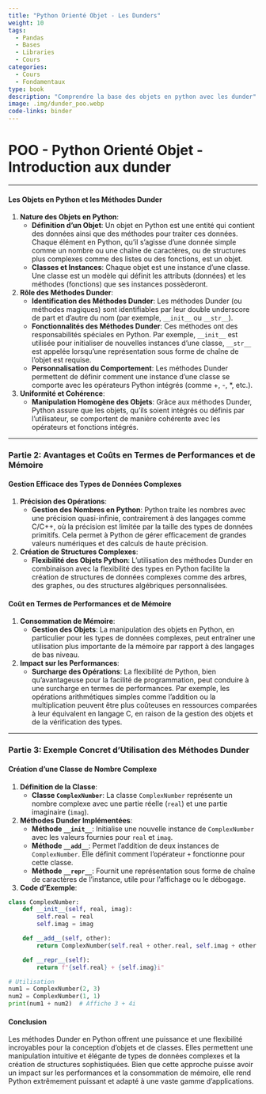 ```yaml
---
title: "Python Orienté Objet - Les Dunders"
weight: 10
tags:
  - Pandas
  - Bases
  - Libraries
  - Cours
categories:
  - Cours
  - Fondamentaux
type: book
description: "Comprendre la base des objets en python avec les dunder"
image: .img/dunder_poo.webp
code-links: binder
---
```


# POO - Python Orienté Objet - Introduction aux dunder

---

#### Les Objets en Python et les Méthodes Dunder

1. **Nature des Objets en Python**:
    - **Définition d'un Objet**: Un objet en Python est une entité qui contient des données ainsi que des méthodes pour traiter ces données. Chaque élément en Python, qu'il s'agisse d'une donnée simple comme un nombre ou une chaîne de caractères, ou de structures plus complexes comme des listes ou des fonctions, est un objet.
    - **Classes et Instances**: Chaque objet est une instance d'une classe. Une classe est un modèle qui définit les attributs (données) et les méthodes (fonctions) que ses instances possèderont.

2. **Rôle des Méthodes Dunder**:
    - **Identification des Méthodes Dunder**: Les méthodes Dunder (ou méthodes magiques) sont identifiables par leur double underscore de part et d'autre du nom (par exemple, `__init__` ou `__str__`). 
    - **Fonctionnalités des Méthodes Dunder**: Ces méthodes ont des responsabilités spéciales en Python. Par exemple, `__init__` est utilisée pour initialiser de nouvelles instances d'une classe, `__str__` est appelée lorsqu'une représentation sous forme de chaîne de l'objet est requise.
    - **Personnalisation du Comportement**: Les méthodes Dunder permettent de définir comment une instance d'une classe se comporte avec les opérateurs Python intégrés (comme +, -, *, etc.).

3. **Uniformité et Cohérence**:
    - **Manipulation Homogène des Objets**: Grâce aux méthodes Dunder, Python assure que les objets, qu'ils soient intégrés ou définis par l'utilisateur, se comportent de manière cohérente avec les opérateurs et fonctions intégrés.

---

### Partie 2: Avantages et Coûts en Termes de Performances et de Mémoire

#### Gestion Efficace des Types de Données Complexes

1. **Précision des Opérations**:
    - **Gestion des Nombres en Python**: Python traite les nombres avec une précision quasi-infinie, contrairement à des langages comme C/C++, où la précision est limitée par la taille des types de données primitifs. Cela permet à Python de gérer efficacement de grandes valeurs numériques et des calculs de haute précision.

2. **Création de Structures Complexes**:
    - **Flexibilité des Objets Python**: L'utilisation des méthodes Dunder en combinaison avec la flexibilité des types en Python facilite la création de structures de données complexes comme des arbres, des graphes, ou des structures algébriques personnalisées.

#### Coût en Termes de Performances et de Mémoire

1. **Consommation de Mémoire**:
    - **Gestion des Objets**: La manipulation des objets en Python, en particulier pour les types de données complexes, peut entraîner une utilisation plus importante de la mémoire par rapport à des langages de bas niveau.

2. **Impact sur les Performances**:
    - **Surcharge des Opérations**: La flexibilité de Python, bien qu'avantageuse pour la facilité de programmation, peut conduire à une surcharge en termes de performances. Par exemple, les opérations arithmétiques simples comme l'addition ou la multiplication peuvent être plus coûteuses en ressources comparées à leur équivalent en langage C, en raison de la gestion des objets et de la vérification des types.

---

### Partie 3: Exemple Concret d'Utilisation des Méthodes Dunder

#### Création d'une Classe de Nombre Complexe

1. **Définition de la Classe**:
    - **Classe `ComplexNumber`**: La classe `ComplexNumber` représente un nombre complexe avec une partie réelle (`real`) et une partie imaginaire (`imag`).

2. **Méthodes Dunder Implémentées**:
    - **Méthode `__init__`**: Initialise une nouvelle instance de `ComplexNumber` avec les valeurs fournies pour `real` et `imag`.
    - **Méthode `__add__`**: Permet l'addition de deux instances de `ComplexNumber`. Elle définit comment l'opérateur `+` fonctionne pour cette classe.
    - **Méthode `__repr__`**: Fournit une représentation sous forme de chaîne de caractères de l'instance, utile pour l'affichage ou le débogage.

3. **Code d'Exemple**:

```python
class ComplexNumber:
    def __init__(self, real, imag):
        self.real = real
        self.imag = imag

    def __add__(self, other):
        return ComplexNumber(self.real + other.real, self.imag + other.imag)

    def __repr__(self):
        return f"{self.real} + {self.imag}i"

# Utilisation
num1 = ComplexNumber(2, 3)
num2 = ComplexNumber(1, 1)
print(num1 + num2)  # Affiche 3 + 4i
```

#### Conclusion

Les méthodes Dunder en Python offrent une puissance et une flexibilité incroyables pour la conception d'objets et de classes. Elles permettent une manipulation intuitive et élégante de types de données complexes et la création de structures sophistiquées. Bien que cette approche puisse avoir un impact sur les performances et la consommation de mémoire, elle rend Python extrêmement puissant et adapté à une vaste gamme d'applications.